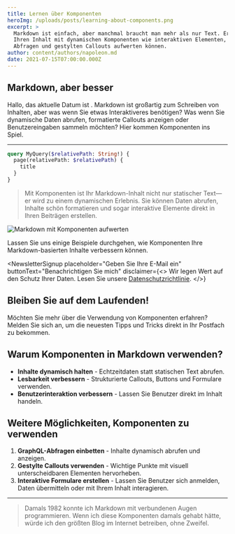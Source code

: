 ```yaml
---
title: Lernen über Komponenten
heroImg: /uploads/posts/learning-about-components.png
excerpt: >
  Markdown ist einfach, aber manchmal braucht man mehr als nur Text. Erfahren Sie, wie Sie
  Ihren Inhalt mit dynamischen Komponenten wie interaktiven Elementen, benutzerdefinierten
  Abfragen und gestylten Callouts aufwerten können.
author: content/authors/napoleon.md
date: 2021-07-15T07:00:00.000Z
---
```


## Markdown, aber besser

Hallo, das aktuelle Datum ist <DateTime format="local" />. Markdown ist großartig zum Schreiben von Inhalten, aber was wenn Sie etwas Interaktiveres benötigen? Was wenn Sie dynamische Daten abrufen, formatierte Callouts anzeigen oder Benutzereingaben sammeln möchten? Hier kommen Komponenten ins Spiel.

***

```graphql
query MyQuery($relativePath: String!) {
  page(relativePath: $relativePath) {
    title
  }
}
```

> Mit Komponenten ist Ihr Markdown-Inhalt nicht nur statischer Text—er wird zu einem dynamischen Erlebnis. Sie können Daten abrufen, Inhalte schön formatieren und sogar interaktive Elemente direkt in Ihren Beiträgen erstellen.

![Markdown mit Komponenten aufwerten](/uploads/unsplash-75EFpyXu3Wg.jpg)

Lassen Sie uns einige Beispiele durchgehen, wie Komponenten Ihre Markdown-basierten Inhalte verbessern können.

<NewsletterSignup
  placeholder="Geben Sie Ihre E-Mail ein"
  buttonText="Benachrichtigen Sie mich"
  disclaimer={<>
    Wir legen Wert auf den Schutz Ihrer Daten. Lesen Sie unsere [Datenschutzrichtlinie](http://example.com).
  </>}
>
  ## Bleiben Sie auf dem Laufenden!

  Möchten Sie mehr über die Verwendung von Komponenten erfahren? Melden Sie sich an, um die neuesten Tipps und Tricks direkt in Ihr Postfach zu bekommen.
</NewsletterSignup>

## Warum Komponenten in Markdown verwenden?

* **Inhalte dynamisch halten** - Echtzeitdaten statt statischen Text abrufen.
* **Lesbarkeit verbessern** - Strukturierte Callouts, Buttons und Formulare verwenden.
* **Benutzerinteraktion verbessern** - Lassen Sie Benutzer direkt im Inhalt handeln.

## Weitere Möglichkeiten, Komponenten zu verwenden

1. **GraphQL-Abfragen einbetten** - Inhalte dynamisch abrufen und anzeigen.
2. **Gestylte Callouts verwenden** - Wichtige Punkte mit visuell unterscheidbaren Elementen hervorheben.
3. **Interaktive Formulare erstellen** - Lassen Sie Benutzer sich anmelden, Daten übermitteln oder mit Ihrem Inhalt interagieren.

***

<BlockQuote authorName="Onkel Rico AI">
  Damals 1982 konnte ich Markdown mit verbundenen Augen programmieren. Wenn ich diese Komponenten damals gehabt hätte, würde ich den größten Blog im Internet betreiben, ohne Zweifel.
</BlockQuote>
